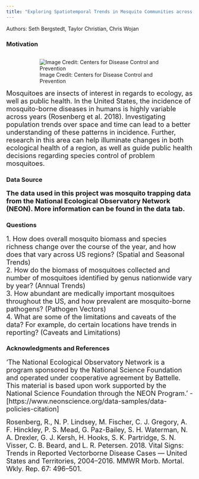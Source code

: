 ```yaml
---
title: "Exploring Spatiotemporal Trends in Mosquito Communities across the United States"
---
```


Authors: Seth Bergstedt, Taylor Christian, Chris Wojan 

<h3>Motivation</h3>


<div style= "float : right; position : relative; padding-left: 50px">
![Image Credit: Centers for Disease Control and Prevention](pics/Aedes-aegypti-adult-small.jpg)
</div>

<font size = "4"> 
Mosquitoes are insects of interest in regards to ecology, as well as public health. In the United States, the incidence of mosquito-borne diseases in humans is highly variable across years (Rosenberg et al. 2018). Investigating population trends over space and time can lead to a better understanding of these patterns in incidence. Further, research in this area can help illuminate changes in both ecological health of a region, as well as guide public health decisions regarding species control of problem mosquitoes. 
</font>  

<h3>Data Source

<font size = "4">
The data used in this project was mosquito trapping data from the National Ecological Observatory Network (NEON). More information can be found in the data tab.
</font>
  
<h3>Questions</h3>

<font size = "4">
1. How does overall mosquito biomass and species richness change over the course of the year, and how does that vary across US regions? (Spatial and Seasonal Trends)  
2. How do the biomass of mosquitoes collected and number of mosquitoes identified by genus nationwide vary by year? (Annual Trends)  
3. How abundant are medically important mosquitoes throughout the US, and how prevalent are mosquito-borne pathogens? (Pathogen Vectors)  
4. What are some of the limitations and caveats of the data? For example, do certain locations have trends in reporting? (Caveats and Limitations)  
</font>

<h3>Acknowledgments and References</h3>

<font size = "4">
'The National Ecological Observatory Network is a program sponsored by the National Science Foundation and operated under cooperative agreement by Battelle. This material is based upon work supported by the National Science Foundation through the NEON Program.' - [https://www.neonscience.org/data-samples/data-policies-citation]    

Rosenberg, R., N. P. Lindsey, M. Fischer, C. J. Gregory, A. F. Hinckley, P. S. Mead, G. Paz-Bailey, S. H. Waterman, N. A. Drexler, G. J. Kersh, H. Hooks, S. K. Partridge, S. N. Visser, C. B. Beard, and L. R. Petersen. 2018. Vital Signs: Trends in Reported Vectorborne Disease Cases — United States and Territories, 2004–2016. MMWR Morb. Mortal. Wkly. Rep. 67: 496–501.
</font>



